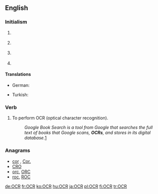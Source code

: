 ==English==

===Initialism===
{{en-initialism}}

# {{context|computing}} {{initialism of|optical character recognition|Optical Character Recognition}}
# {{context|education|UK}} {{initialism of|[[Oxford]], [[Cambridge]] & [[RSA]]}} {{gloss|examinations (board)}}
# {{context|politics|US}} {{initialism of|[[office|Office]] [[for]] [[civil rights|Civil Rights]]}}
# {{context|religion}} {{initialism of|[[office|Office]] [[of]] [[the]] [[chief|Chief]] [[Rabbi]]}}

====Translations====
{{trans-top}}
* German: {{t|de|OCR|f}}
{{trans-mid}}
* Turkish: {{t|tr|OKT}}
{{trans-bottom}}

===Verb===
{{en-verb|OCR|ing}}

# To perform OCR (optical character recognition).
#: ''Google Book Search is a tool from Google that searches the full text of books that Google scans, '''OCRs''', and stores in its digital database.''[http://en.wikipedia.org/wiki/Google_Book_Search]

===Anagrams===
* [[cor#English|cor]] , [[Cor.#English|Cor.]]
* [[CRO#English|CRO]]
* [[orc#English|orc]], [[ORC#English|ORC]]
* [[roc#English|roc]], [[ROC#English|ROC]]

[[de:OCR]]
[[fr:OCR]]
[[ko:OCR]]
[[hu:OCR]]
[[ja:OCR]]
[[pl:OCR]]
[[fi:OCR]]
[[tr:OCR]]